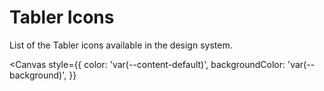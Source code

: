 

<Meta title="Foundations/Tabler Icons" />

# Tabler Icons

List of the Tabler icons available in the design system.

<Canvas
  style={{
    color: 'var(--content-default)',
    backgroundColor: 'var(--background)',
  }}
>
  <TablerIconsShowcase />
</Canvas>
